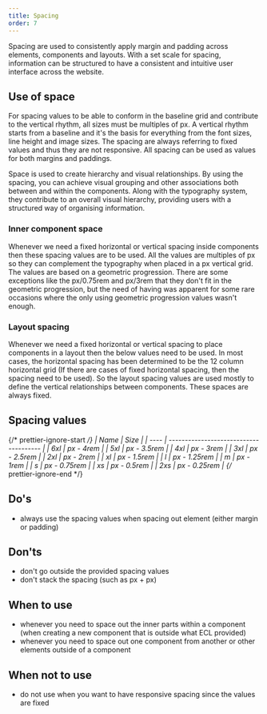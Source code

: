 ```yaml
---
title: Spacing
order: 7
---
```



<Paragraph size="lead">
  Spacing are used to consistently apply margin and padding across elements,
  components and layouts. With a set scale for spacing, information can be
  structured to have a consistent and intuitive user interface across the
  website.
</Paragraph>

## Use of space

For spacing values to be able to conform in the baseline grid and contribute to the vertical rhythm, all sizes must be multiples of <RemToPixels rem="0.25" />px. A vertical rhythm starts from a baseline and it's the basis for everything from the font sizes, line height and image sizes. The spacing are always referring to fixed values and thus they are not responsive. All spacing can be used as values for both margins and paddings.

Space is used to create hierarchy and visual relationships. By using the spacing, you can achieve visual grouping and other associations both between and within the components. Along with the typography system, they contribute to an overall visual hierarchy, providing users with a structured way of organising information.

### Inner component space

Whenever we need a fixed horizontal or vertical spacing inside components then these spacing values are to be used. All the values are multiples of <RemToPixels rem="0.25" />px so they can complement the typography when placed in a <RemToPixels rem="0.25" />px vertical grid. The values are based on a geometric progression. There are some exceptions like the <RemToPixels rem="0.75" />px/0.75rem and <RemToPixels rem="3" />px/3rem that they don't fit in the geometric progression, but the need of having was apparent for some rare occasions where the only using geometric progression values wasn't enough.

### Layout spacing

Whenever we need a fixed horizontal or vertical spacing to place components in a layout then the below values need to be used. In most cases, the horizontal spacing has been determined to be the 12 column horizontal grid (If there are cases of fixed horizontal spacing, then the spacing need to be used). So the layout spacing values are used mostly to define the vertical relationships between components. These spaces are always fixed.

## Spacing values

{/* prettier-ignore-start */}
| Name | Size |
| ---- | -------------------------------------- |
| 6xl | <RemToPixels rem="4" />px - 4rem |
| 5xl | <RemToPixels rem="3.5" />px - 3.5rem |
| 4xl | <RemToPixels rem="3" />px - 3rem |
| 3xl | <RemToPixels rem="2.5" />px - 2.5rem |
| 2xl | <RemToPixels rem="2" />px - 2rem |
| xl | <RemToPixels rem="1.5" />px - 1.5rem |
| l | <RemToPixels rem="1.25" />px - 1.25rem |
| m | <RemToPixels rem="1" />px - 1rem |
| s | <RemToPixels rem="0.75" />px - 0.75rem |
| xs | <RemToPixels rem="0.5" />px - 0.5rem |
| 2xs | <RemToPixels rem="0.25" />px - 0.25rem |
{/* prettier-ignore-end */}

## Do's

- always use the spacing values when spacing out element (either margin or padding)

## Don'ts

- don't go outside the provided spacing values
- don't stack the spacing (such as <RemToPixels rem="0.75" />px + <RemToPixels rem="1" />px)

## When to use

- whenever you need to space out the inner parts within a component (when creating a new component that is outside what ECL provided)
- whenever you need to space out one component from another or other elements outside of a component

## When not to use

- do not use when you want to have responsive spacing since the values are fixed
